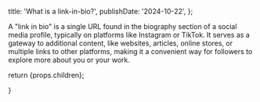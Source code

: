 
  title: 'What is a link-in-bio?',
  publishDate: '2024-10-22',
};

A "link in bio" is a single URL found in the biography section of a social media profile, typically on platforms like Instagram or TikTok. It serves as a gateway to additional content, like websites, articles, online stores, or multiple links to other platforms, making it a convenient way for followers to explore more about you or your work.

return <ArticleTemplate meta={metadata}>{props.children}</ArticleTemplate>;

}
